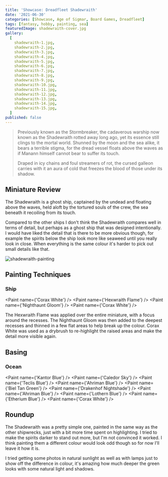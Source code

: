 ```yaml
---
title: 'Showcase: Dreadfleet Shadewraith'
date: '2021-06-30'
categories: [Showcase, Age of Sigmar, Board Games, Dreadfleet]
tags: [fantasy, hobby, painting, sea]
featuredImage: shadewraith-cover.jpg
gallery:
  [
    shadewraith-1.jpg,
    shadewraith-2.jpg,
    shadewraith-3.jpg,
    shadewraith-4.jpg,
    shadewraith-5.jpg,
    shadewraith-6.jpg,
    shadewraith-7.jpg,
    shadewraith-8.jpg,
    shadewraith-9.jpg,
    shadewraith-10.jpg,
    shadewraith-11.jpg,
    shadewraith-12.jpg,
    shadewraith-13.jpg,
    shadewraith-14.jpg,
    shadewraith-15.jpg,
  ]
published: false
---
```


> Previously known as the Stormbreaker, the cadaverous warship now known as the Shadewraith rotted away long ago,
> yet its essence still clings to the mortal world. Shunned by the moon and the sea alike, it bears a terrible stigma,
> for the dread vessel floats above the waves as if Manann himself cannot bear to suffer its touch.
>
> Draped in icy chains and foul streamers of rot, the cursed galleon carries with it an aura of cold that freezes the
> blood of those under its shadow.

## Miniature Review

The Shadewraith is a ghost ship, captained by the undead and floating above the waves, held aloft by the
tortured souls of the crew, the sea beneath it recoiling from its touch.

Compared to the other ships I don't think the Shadewraith compares well in terms of detail, but perhaps as a ghost ship
that was designed intentionally. I would have liked the detail that is there to be more obvious though, for example the
spirits below the ship look more like seaweed until you really look in close. When everything is the same colour it's
harder to pick out small details like that.

![shadewraith-painting](shadewraith-painting.jpg)

## Painting Techniques

### Ship
<Paint name={'Corax White'} />
<Paint name={'Hexwraith Flame'} />
<Paint name={'Nighthaunt Gloom'} />
<Paint name={'Corax White'} />

The Hexwraith Flame was applied over the entire miniature, with a focus around the recesses. The Nighthaunt Gloom was
then added to the deepest recesses and thinned in a few flat areas to help break up the colour. Corax White was used as
a drybrush to re-highlight the raised areas and make the detail more visible again.

## Basing

### Ocean
<Paint name={'Kantor Blue'} />
<Paint name={'Caledor Sky'} />
<Paint name={'Teclis Blue'} />
<Paint name={'Ahriman Blue'} />
<Paint name={'Biel Tan Green'} />
<Paint name={'Drakenhof Nightshade'} />
<Paint name={'Ahriman Blue'} />
<Paint name={'Lothern Blue'} />
<Paint name={'Etherium Blue'} />
<Paint name={'Corax White'} />

## Roundup

The Shadewraith was a pretty simple one, painted in the same way as the other shipwrecks, just with a bit more time
spent on highlighting. I tried to make the spirits darker to stand out more, but I'm not convinced it worked. I think
painting them a different colour would look odd though so for now I'll leave it how it is.

I tried getting some photos in natural sunlight as well as with lamps just to show off the difference in colour, it's
amazing how much deeper the green looks with some natural light and shadows.
